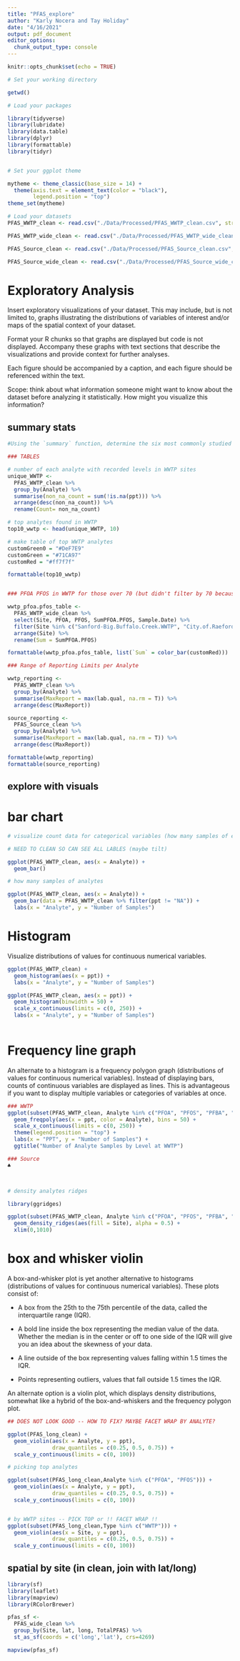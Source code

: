 ```yaml
---
title: "PFAS_explore"
author: "Karly Nocera and Tay Holiday"
date: "4/16/2021"
output: pdf_document
editor_options: 
  chunk_output_type: console
---
```


```r
knitr::opts_chunk$set(echo = TRUE)
```

```r
# Set your working directory

getwd()

# Load your packages

library(tidyverse)
library(lubridate)
library(data.table)
library(dplyr)
library(formattable)
library(tidyr)


# Set your ggplot theme

mytheme <- theme_classic(base_size = 14) +
  theme(axis.text = element_text(color = "black"), 
        legend.position = "top")
theme_set(mytheme)

# Load your datasets
PFAS_WWTP_clean <- read.csv("./Data/Processed/PFAS_WWTP_clean.csv", stringsAsFactors = TRUE)

PFAS_WWTP_wide_clean <- read.csv("./Data/Processed/PFAS_WWTP_wide_clean.csv", stringsAsFactors = TRUE)

PFAS_Source_clean <- read.csv("./Data/Processed/PFAS_Source_clean.csv", stringsAsFactors = TRUE)

PFAS_Source_wide_clean <- read.csv("./Data/Processed/PFAS_Source_wide_clean.csv", stringsAsFactors = TRUE)

```

# Exploratory Analysis 
Insert exploratory visualizations of your dataset. This may include, but is not limited to, graphs illustrating the distributions of variables of interest and/or maps of the spatial context of your dataset. 

Format your R chunks so that graphs are displayed but code is not displayed. Accompany these graphs with text sections that describe the visualizations and provide context for further analyses.

Each figure should be accompanied by a caption, and each figure should be referenced within the text. 

Scope: think about what information someone might want to know about the dataset before analyzing it statistically. How might you visualize this information?

## summary stats

```r

#Using the `summary` function, determine the six most commonly studied species in the dataset (common name). What do these species have in common, and why might they be of interest over other insects? 

### TABLES

# number of each analyte with recorded levels in WWTP sites
unique_WWTP <- 
  PFAS_WWTP_clean %>%
  group_by(Analyte) %>%
  summarise(non_na_count = sum(!is.na(ppt))) %>%
  arrange(desc(non_na_count)) %>%
  rename(Count= non_na_count)

# top analytes found in WWTP
top10_wwtp <- head(unique_WWTP, 10)

# make table of top WWTP analytes
customGreen0 = "#DeF7E9"
customGreen = "#71CA97"
customRed = "#ff7f7f"

formattable(top10_wwtp)


### PFOA PFOS in WWTP for those over 70 (but didn't filter by 70 because need to show all dates even when they weren't over 70)

wwtp_pfoa.pfos_table <-
  PFAS_WWTP_wide_clean %>%
  select(Site, PFOA, PFOS, SumPFOA.PFOS, Sample.Date) %>%
  filter(Site %in% c("Sanford-Big.Buffalo.Creek.WWTP", "City.of.Raeford", "East.Burlington.WWTP")) %>%
  arrange(Site) %>%
  rename(Sum = SumPFOA.PFOS)

formattable(wwtp_pfoa.pfos_table, list(`Sum` = color_bar(customRed)))

### Range of Reporting Limits per Analyte

wwtp_reporting <-
  PFAS_WWTP_clean %>%
  group_by(Analyte) %>%
  summarise(MaxReport = max(lab.qual, na.rm = T)) %>%
  arrange(desc(MaxReport))

source_reporting <-
  PFAS_Source_clean %>%
  group_by(Analyte) %>%
  summarise(MaxReport = max(lab.qual, na.rm = T)) %>%
  arrange(desc(MaxReport))

formattable(wwtp_reporting)
formattable(source_reporting)

```

## explore with visuals

# bar chart

```r

# visualize count data for categorical variables (how many samples of each analyte)

# NEED TO CLEAN SO CAN SEE ALL LABLES (maybe tilt)

ggplot(PFAS_WWTP_clean, aes(x = Analyte)) +
  geom_bar()

# how many samples of analytes

ggplot(PFAS_WWTP_clean, aes(x = Analyte)) +
  geom_bar(data = PFAS_WWTP_clean %>% filter(ppt != "NA")) +
  labs(x = "Analyte", y = "Number of Samples")

```

# Histogram

Visualize distributions of values for continuous numerical variables.

```r

ggplot(PFAS_WWTP_clean) +
  geom_histogram(aes(x = ppt)) +
  labs(x = "Analyte", y = "Number of Samples")

ggplot(PFAS_WWTP_clean, aes(x = ppt)) +
  geom_histogram(binwidth = 50) + 
  scale_x_continuous(limits = c(0, 250)) +
  labs(x = "Analyte", y = "Number of Samples")
  
```

# Frequency line graph

An alternate to a histogram is a frequency polygon graph (distributions of values for continuous numerical variables). Instead of displaying bars,  counts of continuous variables are displayed as lines. This is advantageous if you want to display multiple variables or categories of variables at once.

```r

### WWTP 
ggplot(subset(PFAS_WWTP_clean, Analyte %in% c("PFOA", "PFOS", "PFBA", "PFHxA", "PFNA", "PFBS", "6.2", "PFHpA", "PFPeA"))) +
  geom_freqpoly(aes(x = ppt, color = Analyte), bins = 50) +
  scale_x_continuous(limits = c(0, 250)) +
  theme(legend.position = "top") +
  labs(x = "PPT", y = "Number of Samples") +
  ggtitle("Number of Analyte Samples by Level at WWTP")

### Source 
♣



# density analytes ridges

library(ggridges)

ggplot(subset(PFAS_WWTP_clean, Analyte %in% c("PFOA", "PFOS", "PFBA", "PFHxA", "PFNA", "PFBS", "6.2", "PFHpA", "PFPeA")), aes(y = Analyte, x = ppt)) +
  geom_density_ridges(aes(fill = Site), alpha = 0.5) +
  xlim(0,1010)

```

# box and whisker violin

A box-and-whisker plot is yet another alternative to histograms (distributions of values for continuous numerical variables). These plots consist of: 

* A box from the 25th to the 75th percentile of the data, called the interquartile range (IQR).

* A bold line inside the box representing the median value of the data. Whether the median is in the center or off to one side of the IQR will give you an idea about the skewness of your data.

* A line outside of the box representing values falling within 1.5 times the IQR. 

* Points representing outliers, values that fall outside 1.5 times the IQR. 

An alternate option is a violin plot, which displays density distributions, somewhat like a hybrid of the box-and-whiskers and the frequency polygon plot.

```r

## DOES NOT LOOK GOOD -- HOW TO FIX? MAYBE FACET WRAP BY ANALYTE?

ggplot(PFAS_long_clean) +
  geom_violin(aes(x = Analyte, y = ppt), 
              draw_quantiles = c(0.25, 0.5, 0.75)) +
  scale_y_continuous(limits = c(0, 100)) 

# picking top analytes

ggplot(subset(PFAS_long_clean,Analyte %in% c("PFOA", "PFOS"))) +
  geom_violin(aes(x = Analyte, y = ppt), 
              draw_quantiles = c(0.25, 0.5, 0.75)) +
  scale_y_continuous(limits = c(0, 100))


# by WWTP sites -- PICK TOP or !! FACET WRAP !! 
ggplot(subset(PFAS_long_clean,Type %in% c("WWTP"))) +
  geom_violin(aes(x = Site, y = ppt), 
              draw_quantiles = c(0.25, 0.5, 0.75)) +
  scale_y_continuous(limits = c(0, 100))

```


## spatial by site (in clean, join with lat/long)

```r

library(sf)
library(leaflet)
library(mapview)
library(RColorBrewer)

pfas_sf <- 
  PFAS_wide_clean %>% 
  group_by(Site, lat, long, TotalPFAS) %>% 
  st_as_sf(coords = c('long','lat'), crs=4269)

mapview(pfas_sf)
```










